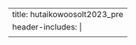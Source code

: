 ---
title: hutaikowoosolt2023_pre
header-includes: |
  <meta http-equiv="Refresh" content="0; URL=https://osf.io/preprints/socarxiv/74hym/">
---